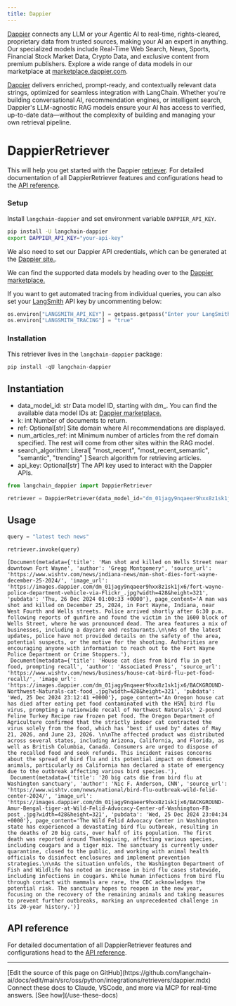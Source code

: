 ```yaml
---
title: Dappier
---
```


[Dappier](https://dappier.com) connects any LLM or your Agentic AI to real-time, rights-cleared, proprietary data from trusted sources, making your AI an expert in anything. Our specialized models include Real-Time Web Search, News, Sports, Financial Stock Market Data, Crypto Data, and exclusive content from premium publishers. Explore a wide range of data models in our marketplace at [marketplace.dappier.com](https://marketplace.dappier.com).

[Dappier](https://dappier.com) delivers enriched, prompt-ready, and contextually relevant data strings, optimized for seamless integration with LangChain. Whether you're building conversational AI, recommendation engines, or intelligent search, Dappier's LLM-agnostic RAG models ensure your AI has access to verified, up-to-date data—without the complexity of building and managing your own retrieval pipeline.

# DappierRetriever

This will help you get started with the Dappier [retriever](https://python.langchain.com/docs/concepts/retrievers/). For detailed documentation of all DappierRetriever features and configurations head to the [API reference](https://python.langchain.com/en/latest/retrievers/langchain_dappier.retrievers.Dappier.DappierRetriever.html).

### Setup

Install `langchain-dappier` and set environment variable `DAPPIER_API_KEY`.

```bash
pip install -U langchain-dappier
export DAPPIER_API_KEY="your-api-key"
```

We also need to set our Dappier API credentials, which can be generated at the [Dappier site.](https://platform.dappier.com/profile/api-keys).

We can find the supported data models by heading over to the [Dappier marketplace.](https://platform.dappier.com/marketplace)

If you want to get automated tracing from individual queries, you can also set your [LangSmith](https://docs.smith.langchain.com/) API key by uncommenting below:

```python
os.environ["LANGSMITH_API_KEY"] = getpass.getpass("Enter your LangSmith API key: ")
os.environ["LANGSMITH_TRACING"] = "true"
```

### Installation

This retriever lives in the `langchain-dappier` package:

```python
pip install -qU langchain-dappier
```

## Instantiation

- data_model_id: str
    Data model ID, starting with dm_.
    You can find the available data model IDs at:
    [Dappier marketplace.](https://platform.dappier.com/marketplace)
- k: int
    Number of documents to return.
- ref: Optional[str]
    Site domain where AI recommendations are displayed.
- num_articles_ref: int
    Minimum number of articles from the ref domain specified.
    The rest will come from other sites within the RAG model.
- search_algorithm: Literal[
    "most_recent",
    "most_recent_semantic",
    "semantic",
    "trending"
]
    Search algorithm for retrieving articles.
- api_key: Optional[str]
    The API key used to interact with the Dappier APIs.

```python
from langchain_dappier import DappierRetriever

retriever = DappierRetriever(data_model_id="dm_01jagy9nqaeer9hxx8z1sk1jx6")
```

## Usage

```python
query = "latest tech news"

retriever.invoke(query)
```

```output
[Document(metadata={'title': 'Man shot and killed on Wells Street near downtown Fort Wayne', 'author': 'Gregg Montgomery', 'source_url': 'https://www.wishtv.com/news/indiana-news/man-shot-dies-fort-wayne-december-25-2024/', 'image_url': 'https://images.dappier.com/dm_01jagy9nqaeer9hxx8z1sk1jx6/fort-wayne-police-department-vehicle-via-Flickr_.jpg?width=428&height=321', 'pubdata': 'Thu, 26 Dec 2024 01:00:33 +0000'}, page_content='A man was shot and killed on December 25, 2024, in Fort Wayne, Indiana, near West Fourth and Wells streets. Police arrived shortly after 6:30 p.m. following reports of gunfire and found the victim in the 1600 block of Wells Street, where he was pronounced dead. The area features a mix of businesses, including a daycare and restaurants.\n\nAs of the latest updates, police have not provided details on the safety of the area, potential suspects, or the motive for the shooting. Authorities are encouraging anyone with information to reach out to the Fort Wayne Police Department or Crime Stoppers.'),
 Document(metadata={'title': 'House cat dies from bird flu in pet food, prompting recall', 'author': 'Associated Press', 'source_url': 'https://www.wishtv.com/news/business/house-cat-bird-flu-pet-food-recall/', 'image_url': 'https://images.dappier.com/dm_01jagy9nqaeer9hxx8z1sk1jx6/BACKGROUND-Northwest-Naturals-cat-food_.jpg?width=428&height=321', 'pubdata': 'Wed, 25 Dec 2024 23:12:41 +0000'}, page_content='An Oregon house cat has died after eating pet food contaminated with the H5N1 bird flu virus, prompting a nationwide recall of Northwest Naturals\' 2-pound Feline Turkey Recipe raw frozen pet food. The Oregon Department of Agriculture confirmed that the strictly indoor cat contracted the virus solely from the food, which has "best if used by" dates of May 21, 2026, and June 23, 2026. \n\nThe affected product was distributed across several states, including Arizona, California, and Florida, as well as British Columbia, Canada. Consumers are urged to dispose of the recalled food and seek refunds. This incident raises concerns about the spread of bird flu and its potential impact on domestic animals, particularly as California has declared a state of emergency due to the outbreak affecting various bird species.'),
 Document(metadata={'title': '20 big cats die from bird flu at Washington sanctuary', 'author': 'Nic F. Anderson, CNN', 'source_url': 'https://www.wishtv.com/news/national/bird-flu-outbreak-wild-felid-center-2024/', 'image_url': 'https://images.dappier.com/dm_01jagy9nqaeer9hxx8z1sk1jx6/BACKGROUND-Amur-Bengal-tiger-at-Wild-Felid-Advocacy-Center-of-Washington-FB-post_.jpg?width=428&height=321', 'pubdata': 'Wed, 25 Dec 2024 23:04:34 +0000'}, page_content='The Wild Felid Advocacy Center in Washington state has experienced a devastating bird flu outbreak, resulting in the deaths of 20 big cats, over half of its population. The first death was reported around Thanksgiving, affecting various species, including cougars and a tiger mix. The sanctuary is currently under quarantine, closed to the public, and working with animal health officials to disinfect enclosures and implement prevention strategies.\n\nAs the situation unfolds, the Washington Department of Fish and Wildlife has noted an increase in bird flu cases statewide, including infections in cougars. While human infections from bird flu through contact with mammals are rare, the CDC acknowledges the potential risk. The sanctuary hopes to reopen in the new year, focusing on the recovery of the remaining animals and taking measures to prevent further outbreaks, marking an unprecedented challenge in its 20-year history.')]
```

## API reference

For detailed documentation of all DappierRetriever features and configurations head to the [API reference](https://python.langchain.com/en/latest/retrievers/langchain_dappier.retrievers.Dappier.DappierRetriever.html).

---

<Callout icon="pen-to-square" iconType="regular">
    [Edit the source of this page on GitHub](https://github.com/langchain-ai/docs/edit/main/src/oss/python/integrations/retrievers/dappier.mdx)
</Callout>
<Tip icon="terminal" iconType="regular">
    Connect these docs to Claude, VSCode, and more via MCP for    real-time answers. [See how](/use-these-docs)
</Tip>
